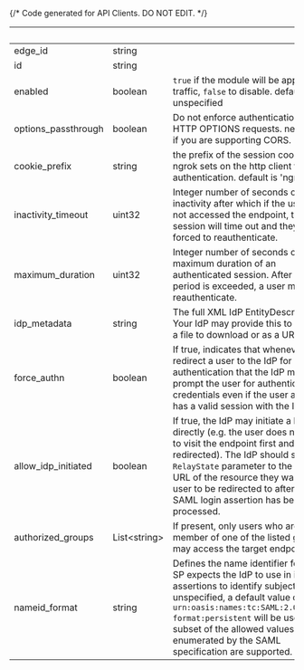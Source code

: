 {/* Code generated for API Clients. DO NOT EDIT. */}

| &nbsp;              | &nbsp;             | &nbsp;                                                                                                                                                                                                                                                                                                     |
| ------------------- | ------------------ | ---------------------------------------------------------------------------------------------------------------------------------------------------------------------------------------------------------------------------------------------------------------------------------------------------------- |
| edge_id             | string             |                                                                                                                                                                                                                                                                                                            |
| id                  | string             |                                                                                                                                                                                                                                                                                                            |
| enabled             | boolean            | `true` if the module will be applied to traffic, `false` to disable. default `true` if unspecified                                                                                                                                                                                                         |
| options_passthrough | boolean            | Do not enforce authentication on HTTP OPTIONS requests. necessary if you are supporting CORS.                                                                                                                                                                                                              |
| cookie_prefix       | string             | the prefix of the session cookie that ngrok sets on the http client to cache authentication. default is 'ngrok.'                                                                                                                                                                                           |
| inactivity_timeout  | uint32             | Integer number of seconds of inactivity after which if the user has not accessed the endpoint, their session will time out and they will be forced to reauthenticate.                                                                                                                                      |
| maximum_duration    | uint32             | Integer number of seconds of the maximum duration of an authenticated session. After this period is exceeded, a user must reauthenticate.                                                                                                                                                                  |
| idp_metadata        | string             | The full XML IdP EntityDescriptor. Your IdP may provide this to you as a a file to download or as a URL.                                                                                                                                                                                                   |
| force_authn         | boolean            | If true, indicates that whenever we redirect a user to the IdP for authentication that the IdP must prompt the user for authentication credentials even if the user already has a valid session with the IdP.                                                                                              |
| allow_idp_initiated | boolean            | If true, the IdP may initiate a login directly (e.g. the user does not need to visit the endpoint first and then be redirected). The IdP should set the `RelayState` parameter to the target URL of the resource they want the user to be redirected to after the SAML login assertion has been processed. |
| authorized_groups   | List&lt;string&gt; | If present, only users who are a member of one of the listed groups may access the target endpoint.                                                                                                                                                                                                        |
| nameid_format       | string             | Defines the name identifier format the SP expects the IdP to use in its assertions to identify subjects. If unspecified, a default value of `urn:oasis:names:tc:SAML:2.0:nameid-format:persistent` will be used. A subset of the allowed values enumerated by the SAML specification are supported.        |
